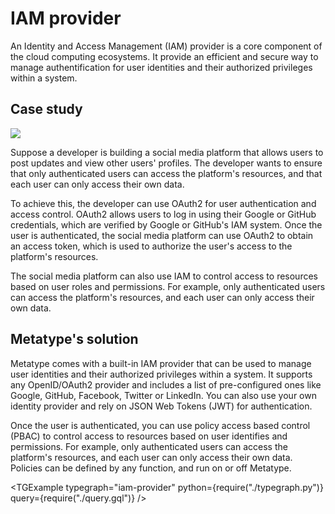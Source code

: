 
# IAM provider

An Identity and Access Management (IAM) provider is a core component of the cloud computing ecosystems. It provide an efficient and secure way to manage authentification for user identities and their authorized privileges within a system.

## Case study

<div className="text-center md:float-right p-8">

![](image.drawio.svg)

</div>

Suppose a developer is building a social media platform that allows users to post updates and view other users' profiles. The developer wants to ensure that only authenticated users can access the platform's resources, and that each user can only access their own data.

To achieve this, the developer can use OAuth2 for user authentication and access control. OAuth2 allows users to log in using their Google or GitHub credentials, which are verified by Google or GitHub's IAM system. Once the user is authenticated, the social media platform can use OAuth2 to obtain an access token, which is used to authorize the user's access to the platform's resources.

The social media platform can also use IAM to control access to resources based on user roles and permissions. For example, only authenticated users can access the platform's resources, and each user can only access their own data.

## Metatype's solution

Metatype comes with a built-in IAM provider that can be used to manage user identities and their authorized privileges within a system. It supports any OpenID/OAuth2 provider and includes a list of pre-configured ones like Google, GitHub, Facebook, Twitter or LinkedIn. You can also use your own identity provider and rely on JSON Web Tokens (JWT) for authentication.

Once the user is authenticated, you can use policy access based control (PBAC) to control access to resources based on user identifies and permissions. For example, only authenticated users can access the platform's resources, and each user can only access their own data. Policies can be defined by any function, and run on or off Metatype.

<TGExample
  typegraph="iam-provider"
  python={require("./typegraph.py")}
  query={require("./query.gql")}
/>
